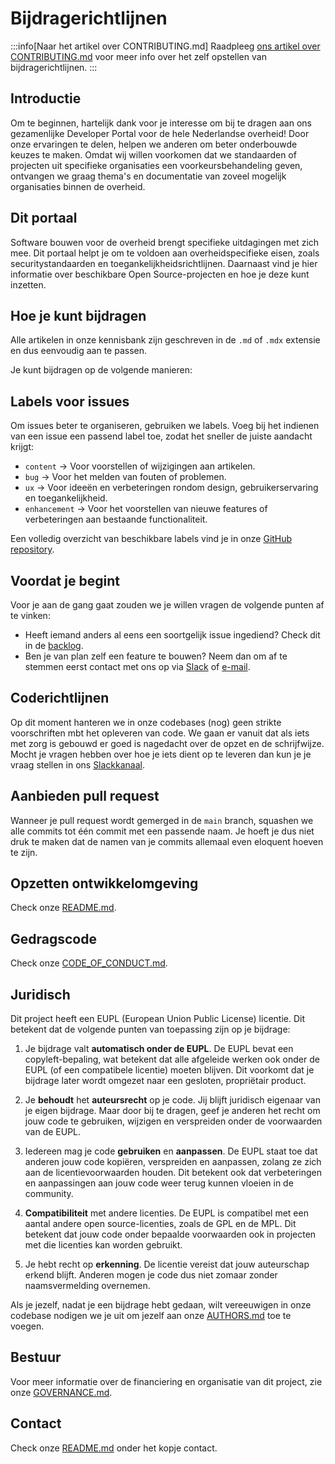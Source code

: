 
# Bijdragerichtlijnen

:::info[Naar het artikel over CONTRIBUTING.md] Raadpleeg
[ons artikel over CONTRIBUTING.md](/kennisbank/open-source/standaarden/contributing-md)
voor meer info over het zelf opstellen van bijdragerichtlijnen. :::

## Introductie

Om te beginnen, hartelijk dank voor je interesse om bij te dragen aan ons
gezamenlijke Developer Portal voor de hele Nederlandse overheid! Door onze
ervaringen te delen, helpen we anderen om beter onderbouwde keuzes te maken.
Omdat wij willen voorkomen dat we standaarden of projecten uit specifieke
organisaties een voorkeursbehandeling geven, ontvangen we graag thema's en
documentatie van zoveel mogelijk organisaties binnen de overheid.

## Dit portaal

Software bouwen voor de overheid brengt specifieke uitdagingen met zich mee. Dit
portaal helpt je om te voldoen aan overheidspecifieke eisen, zoals
securitystandaarden en toegankelijkheidsrichtlijnen. Daarnaast vind je hier
informatie over beschikbare Open Source-projecten en hoe je deze kunt inzetten.

## Hoe je kunt bijdragen

Alle artikelen in onze kennisbank zijn geschreven in de `.md` of `.mdx` extensie
en dus eenvoudig aan te passen.

Je kunt bijdragen op de volgende manieren:

<ContributingTiles />

## Labels voor issues

Om issues beter te organiseren, gebruiken we labels. Voeg bij het indienen van
een issue een passend label toe, zodat het sneller de juiste aandacht krijgt:

- `content` → Voor voorstellen of wijzigingen aan artikelen.
- `bug` → Voor het melden van fouten of problemen.
- `ux` → Voor ideeën en verbeteringen rondom design, gebruikerservaring en
  toegankelijkheid.
- `enhancement` → Voor het voorstellen van nieuwe features of verbeteringen aan
  bestaande functionaliteit.

Een volledig overzicht van beschikbare labels vind je in onze
[GitHub repository](https://github.com/developer-overheid-nl/don-site/labels).

## Voordat je begint

Voor je aan de gang gaat zouden we je willen vragen de volgende punten af te
vinken:

- Heeft iemand anders al eens een soortgelijk issue ingediend? Check dit in de
  [backlog](https://github.com/developer-overheid-nl/don-site/issues).
- Ben je van plan zelf een feature te bouwen? Neem dan om af te stemmen eerst
  contact met ons op via [Slack](https://codefornl.slack.com/archives/CFV4B3XE2)
  of [e-mail](mailto:developer.overheid@geonovum.nl).

## Coderichtlijnen

Op dit moment hanteren we in onze codebases (nog) geen strikte voorschriften mbt
het opleveren van code. We gaan er vanuit dat als iets met zorg is gebouwd er
goed is nagedacht over de opzet en de schrijfwijze. Mocht je vragen hebben over
hoe je iets dient op te leveren dan kun je je vraag stellen in ons
[Slackkanaal](https://codefornl.slack.com/archives/CFV4B3XE2).

## Aanbieden pull request

Wanneer je pull request wordt gemerged in de `main` branch, squashen we alle
commits tot één commit met een passende naam. Je hoeft je dus niet druk te maken
dat de namen van je commits allemaal even eloquent hoeven te zijn.

## Opzetten ontwikkelomgeving

Check onze
[README.md](https://github.com/developer-overheid-nl/don-site/blob/main/README.md).

## Gedragscode

Check onze
[CODE_OF_CONDUCT.md](https://github.com/developer-overheid-nl/don-site/blob/main/CODE_OF_CONDUCT.md).

## Juridisch

Dit project heeft een EUPL (European Union Public License) licentie. Dit
betekent dat de volgende punten van toepassing zijn op je bijdrage:

1. Je bijdrage valt **automatisch onder de EUPL**. De EUPL bevat een
   copyleft-bepaling, wat betekent dat alle afgeleide werken ook onder de EUPL
   (of een compatibele licentie) moeten blijven. Dit voorkomt dat je bijdrage
   later wordt omgezet naar een gesloten, propriëtair product.

2. Je **behoudt** het **auteursrecht** op je code. Jij blijft juridisch eigenaar
   van je eigen bijdrage. Maar door bij te dragen, geef je anderen het recht om
   jouw code te gebruiken, wijzigen en verspreiden onder de voorwaarden van de
   EUPL.

3. Iedereen mag je code **gebruiken** en **aanpassen**. De EUPL staat toe dat
   anderen jouw code kopiëren, verspreiden en aanpassen, zolang ze zich aan de
   licentievoorwaarden houden. Dit betekent ook dat verbeteringen en
   aanpassingen aan jouw code weer terug kunnen vloeien in de community.

4. **Compatibiliteit** met andere licenties. De EUPL is compatibel met een
   aantal andere open source-licenties, zoals de GPL en de MPL. Dit betekent dat
   jouw code onder bepaalde voorwaarden ook in projecten met die licenties kan
   worden gebruikt.

5. Je hebt recht op **erkenning**. De licentie vereist dat jouw auteurschap
   erkend blijft. Anderen mogen je code dus niet zomaar zonder naamsvermelding
   overnemen.

Als je jezelf, nadat je een bijdrage hebt gedaan, wilt vereeuwigen in onze
codebase nodigen we je uit om jezelf aan onze
[AUTHORS.md](https://github.com/developer-overheid-nl/don-site/blob/main/AUTHORS.md)
toe te voegen.

## Bestuur

Voor meer informatie over de financiering en organisatie van dit project, zie
onze
[GOVERNANCE.md](https://github.com/developer-overheid-nl/don-site/blob/main/GOVERNANCE.md).

## Contact

Check onze
[README.md](https://github.com/developer-overheid-nl/don-site/blob/main/README.md#contact)
onder het kopje contact.

